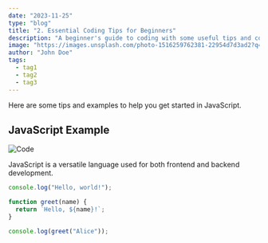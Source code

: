 ```yaml
---
date: "2023-11-25"
type: "blog"
title: "2. Essential Coding Tips for Beginners"
description: "A beginner's guide to coding with some useful tips and code examples."
image: "https://images.unsplash.com/photo-1516259762381-22954d7d3ad2?q=80&w=2689&auto=format&fit=crop&ixlib=rb-4.0.3&ixid=M3wxMjA3fDB8MHxwaG90by1wYWdlfHx8fGVufDB8fHx8fA%3D%3D"
author: "John Doe"
tags:
  - tag1
  - tag2
  - tag3
---
```


Here are some tips and examples to help you get started in JavaScript.

## JavaScript Example

![Code](https://images.unsplash.com/photo-1515879218367-8466d910aaa4?q=80&w=2938&auto=format&fit=crop&ixlib=rb-4.0.3&ixid=M3wxMjA3fDB8MHxwaG90by1wYWdlfHx8fGVufDB8fHx8fA%3D%3D)

JavaScript is a versatile language used for both frontend and backend development.

```javascript
console.log("Hello, world!");

function greet(name) {
  return `Hello, ${name}!`;
}

console.log(greet("Alice"));
```

